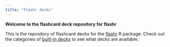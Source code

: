 ```yaml
---
title: "flashr decks"
---
```


**Welcome to the flashcard deck repository for flashr**

This is the repository of flashcard decks for the [flashr](https://github.com/JeffreyRStevens/flashr) R package. Check out the categories of [built-in decks](decks.html) to see what decks are available.
